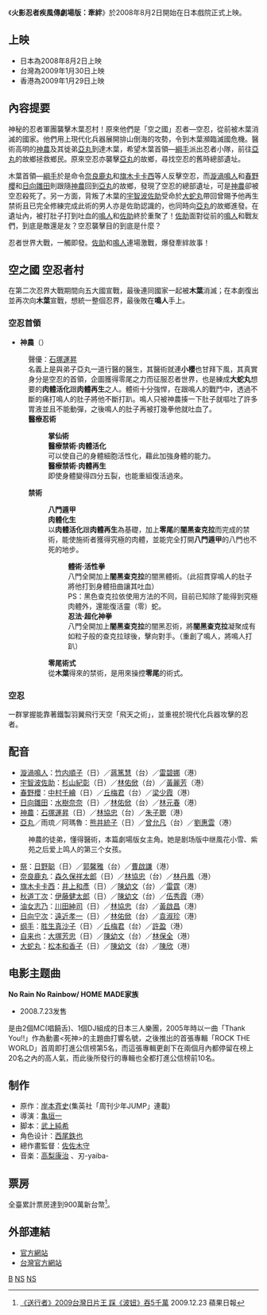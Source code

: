 {{Refimprove|time=2021-03-06T00:31:36+00:00}}
{{Pathnav|火影忍者|火影忍者疾風傳|frame=1}}
{{noteTA|G1=NARUTO}}

《'''火影忍者疾風傳劇場版：牽絆'''》於2008年8月2日開始在日本戲院正式上映。
 

==上映==
*日本為2008年8月2日上映
*台灣為2009年1月30日上映
*香港為2009年1月29日上映

==內容提要==
神秘的忍者軍團襲擊木葉忍村！原來他們是「空之國」忍者—空忍，從前被木葉消滅的國家。他們用上現代化兵器展開排山倒海的攻勢，令到木葉瀕臨滅國危機。醫術高明的[[神農|神農]]及其徙弟[[亞丸|亞丸]]到達木葉，希望木葉首領—[[綱手|綱手]]派出忍者小隊，前往[[亞丸|亞丸]]的故鄉拯救鄉民。原來空忍亦襲擊[[亞丸|亞丸]]的故鄉，尋找空忍的舊時總部遺址。

木葉首領—[[綱手|綱手]]於是命令[[奈良鹿丸|奈良鹿丸]]和[[旗木卡卡西|旗木卡卡西]]等人反擊空忍，而[[漩渦鳴人|漩渦鳴人]]和[[春野櫻|春野櫻]]和[[日向雛田|日向雛田]]則跟隨[[神農|神農]]回到[[亞丸|亞丸]]的故鄉，發現了空忍的總部遺址，可是[[神農|神農]]卻被空忍殺死了。另一方面，背叛了木葉的[[宇智波佐助|宇智波佐助]]受命於[[大蛇丸|大蛇丸]]帶回曾賜予他再生禁術且已完全修練完成此術的男人亦是佐助認識的，也同時向[[亞丸|亞丸]]的故鄉進發。在遺址內，被打肚子打到吐血的[[鳴人|鳴人]]和[[佐助|佐助]]終於重聚了！[[佐助|佐助]]面對從前的[[鳴人|鳴人]]和戰友們，到底是敵還是友？空忍襲擊目的到底是什麼？
 
忍者世界大戰，一觸即發。[[佐助|佐助]]和[[鳴人|鳴人]]連場激戰，爆發牽絆故事！

==空之國 空忍者村==
在第二次忍界大戰期間向五大國宣戰，最後連同國家一起被'''木葉'''消滅；在本劇復出並再次向'''木葉'''宣戰，想統一整個忍界，最後敗在'''鳴人'''手上。
 

=== 空忍首領 ===

*'''神農'''（{{lang|ja|神農（しんのう）}}）
:聲優：[[石塚運昇|石塚運昇]]
:名義上是與弟子亞丸一道行醫的醫生，其醫術就連'''小櫻'''也甘拜下風，其真實身分是空忍的首領，企圖獲得零尾之力而征服忍者世界，也是練成'''大蛇丸'''想要的'''肉體活化'''跟'''肉體再生'''之人。體術十分強悍，在跟鳴人的戰鬥中，透過不斷的痛打鳴人的肚子將他不斷打趴。鳴人只被神農揍一下肚子就嘔吐了許多胃液並且不能動彈，之後鳴人的肚子再被打幾拳他就吐血了。
:'''醫療忍術'''
::'''掌仙術'''
::'''醫療禁術·肉體活化'''
::可以使自己的身體細胞活性化，藉此加強身體的能力。
::'''醫療禁術·肉體再生'''
::即使身體變得四分五裂，也能重組復活過來。
:'''禁術'''
::'''八門遁甲'''
::'''肉體化生'''
::以'''肉體活化'''跟'''肉體再生'''為基礎，加上'''零尾'''的'''闇黑查克拉'''而完成的禁術，能使施術者獲得究極的肉體，並能完全打開'''八門遁甲'''的八門也不死的地步。
:::'''體術·活性拳'''
:::八門全開加上'''闇黑查克拉'''的闇黑體術。（此招貫穿鳴人的肚子將他打到身體扭曲讓其吐血）
:::PS：黑色查克拉依使用方法的不同，目前已知除了能得到究極肉體外，還能復活靈（零）蛇。
:::'''忍法·超化神拳'''
:::八門全開加上'''闇黑查克拉'''的闇黑忍術，將'''闇黑查克拉'''凝聚成有如粒子般的查克拉球後，擊向對手。（重創了鳴人，將鳴人打趴）
::'''零尾術式'''
::從'''木葉'''得來的禁術，是用來操控'''零尾'''的術式。

=== 空忍 ===
一群掌握能靠著鐵製羽翼飛行天空「飛天之術」，並重視於現代化兵器攻擊的忍者。

== 配音 ==
* [[漩渦鳴人|漩渦鳴人]]：[[竹内順子|竹内順子]]（日）／[[蔣篤慧|蔣篤慧]]（台）／[[雷碧娜|雷碧娜]]（港）
* [[宇智波佐助|宇智波佐助]]：[[杉山紀彰|杉山紀彰]]（日）／[[林佑俽|林佑俽]]（台）／[[黃麗芳|黃麗芳]]（港）
* [[春野櫻|春野櫻]]：[[中村千繪|中村千繪]]（日）／[[丘梅君|丘梅君]]（台）／[[梁少霞|梁少霞]]（港）
* [[日向雛田|日向雛田]]：[[水樹奈奈|水樹奈奈]]（日）／[[林佑俽|林佑俽]]（台）／[[林元春|林元春]]（港）
* [[神農|神農]]：[[石塚運昇|石塚運昇]]（日）／[[林協忠|林協忠]]（台）／[[朱子聰|朱子聰]]（港）
* [[亞丸|亞丸]]／雨琉／阿瑪魯：[[熊井統子|熊井統子]]（日）／[[曾允凡|曾允凡]]（台）／[[劉惠雲|劉惠雲]]（港）
: 神農的徒弟，懂得醫術，本篇劇場版女主角。她是剧场版中继風花小雪、紫苑之后爱上鸣人的第三个女孩。
* [[佐井|祭]]：[[日野聪|日野聪]]（日）／[[郭馨雅|郭馨雅]]（台）／[[曹啟謙|曹啟謙]]（港）
* [[奈良鹿丸|奈良鹿丸]]：[[森久保祥太郎|森久保祥太郎]]（日）／[[林協忠|林協忠]]（台）／[[林丹鳳|林丹鳳]]（港）
* [[旗木卡卡西|旗木卡卡西]]：[[井上和彥|井上和彥]]（日）／[[陳幼文|陳幼文]]（台）／[[雷霆_(配音員)|雷霆]]（港）
* [[秋道丁次|秋道丁次]]：[[伊藤健太郎_(聲優)|伊藤健太郎]]（日）／[[陳幼文|陳幼文]]（台）／[[伍秀霞|伍秀霞]]（港）
* [[油女志乃|油女志乃]]：[[川田紳司|川田紳司]]（日）／[[林協忠|林協忠]]（台）／[[黃啟昌|黃啟昌]]（港）
* [[日向宁次|日向宁次]]：[[遠近孝一|遠近孝一]]（日）／[[林佑俽|林佑俽]]（台）／[[袁淑珍|袁淑珍]]（港）
* [[纲手|纲手]]：[[胜生真沙子|胜生真沙子]]（日）／[[丘梅君|丘梅君]]（台）／[[許盈|許盈]]（港）
* [[自来也|自来也]]：[[大塚芳忠|大塚芳忠]]（日）／[[陳幼文|陳幼文]]（台）／[[林保全|林保全]]（港）
* [[大蛇丸|大蛇丸]]：[[松本和香子|松本和香子]]（日）／[[陳幼文|陳幼文]]（台）／[[陳欣_(配音員)|陳欣]]（港）

==电影主题曲==
'''No Rain No Rainbow/ HOME MADE家族'''
* 2008.7.23发售

是由2個MC(唱饒舌)、1個DJ組成的日本三人樂團，2005年時以一曲「Thank You!!」作為動畫<死神>的主題曲打響名號，之後推出的首張專輯「ROCK THE WORLD」首周即打進公信榜第5名，而這張專輯更創下在兩個月內都停留在榜上20名之內的高人氣，而此後所發行的專輯也全都打進公信榜前10名。

== 制作 ==
* 原作：[[岸本斉史|岸本斉史]](集英社「周刊少年JUMP」連載)
* 導演：[[亀垣一|亀垣一]]
* 脚本：[[武上純希|武上純希]]
* 角色设计：[[西尾鉄也|西尾鉄也]]
* 總作畫監督：[[佐佐木守|佐佐木守]]
* 音楽：[[高梨康治|高梨康治]] 、刃-yaiba-
<!--請不要在電影上擺放有關電視台的消息，因為沒有先例-->

==票房==
全臺累計票房達到900萬新台幣<REF>
[http://ent.appledaily.com.tw/section/article/headline/20091223/32180159/ 《送行者》2009台灣日片王 踩《波妞》吞5千萬] {{Wayback|url=http://ent.appledaily.com.tw/section/article/headline/20091223/32180159/ |date=20170329054155 }} 2009.12.23 蘋果日報
</ref>。

== 外部連結 ==
* [https://web.archive.org/web/20141111161132/http://www.naruto-movie.com/ 官方網站]
* [http://www.naruto.com.tw/movie/ 台灣官方網站] {{Wayback|url=http://www.naruto.com.tw/movie/ |date=20091003110519 }}

{{火影忍者}}
{{亀垣一監督作品}}

{{DEFAULTSORT:Gekijōban Naruto Shippūden: Kizuna}}

[[Category:火影忍者剧场版|B]]
[[Category:2008年日本動畫電影|NS]]
[[Category:亀垣一電影|NS]]